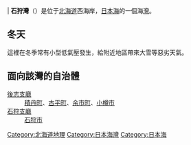 {{unreferenced|time=2021-1-10}}|
'''石狩灣'''（{{jpn|j=石狩湾|hg=いしかりわん|rm=Ishikari wan|f=y}}）是位于[[北海道|北海道]]西海岸，[[日本海|日本海]]的一個海[[灣|灣]]。

== 冬天==
{{unreferencedsect|time=2021-1-10}}
這裡在冬季常有小型低氣壓發生，給附近地區帶來大雪等惡劣天氣。

== 面向該灣的自治體 ==
;[[後志支廳|後志支廳]]
:[[積丹町|積丹町]]、[[古平町|古平町]]、[[余市町|余市町]]、[[小樽市|小樽市]]
;[[石狩支廳|石狩支廳]]
:[[石狩市|石狩市]]

[[Category:北海道地理|Category:北海道地理]]
[[Category:日本海灣|Category:日本海灣]]
[[Category:日本海|Category:日本海]]